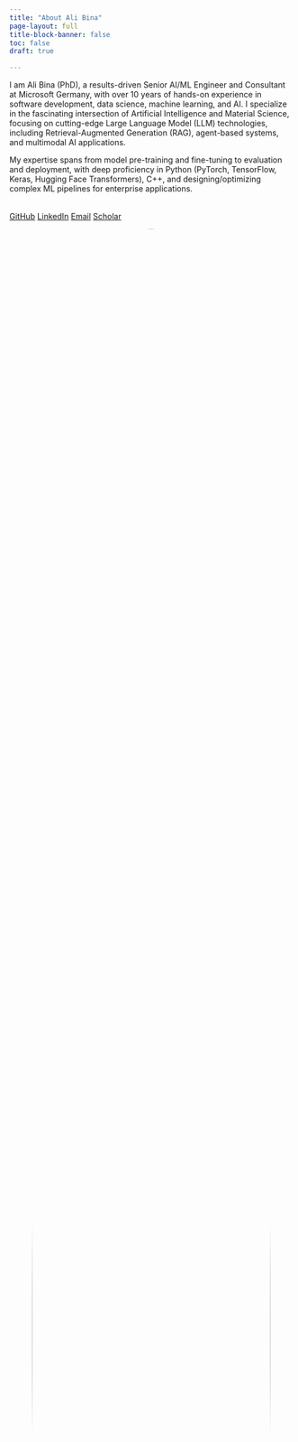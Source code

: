 ```yaml
---
title: "About Ali Bina"
page-layout: full
title-block-banner: false
toc: false
draft: true

---
```


::: {.hero-section}
::: {.grid}
::: {.g-col-md-7}

I am Ali Bina (PhD), a results-driven Senior AI/ML Engineer and Consultant at Microsoft Germany, with over 10 years of hands-on experience in software development, data science, machine learning, and AI. I specialize in the fascinating intersection of Artificial Intelligence and Material Science, focusing on cutting-edge Large Language Model (LLM) technologies, including Retrieval-Augmented Generation (RAG), agent-based systems, and multimodal AI applications.

My expertise spans from model pre-training and fine-tuning to evaluation and deployment, with deep proficiency in Python (PyTorch, TensorFlow, Keras, Hugging Face Transformers), C++, and designing/optimizing complex ML pipelines for enterprise applications.

::: {.social-links style="margin-top: 2rem;"}
<div class="d-flex flex-wrap gap-2">
<a href="https://github.com/iAli61" class="btn btn-outline-dark btn-sm"><i class="bi bi-github"></i> GitHub</a>
<a href="https://linkedin.com/in/ali-bina" class="btn btn-outline-primary btn-sm"><i class="bi bi-linkedin"></i> LinkedIn</a>
<a href="mailto:ali.bina1361@gmail.com" class="btn btn-outline-success btn-sm"><i class="bi bi-envelope"></i> Email</a>
<a href="https://scholar.google.de/citations?user=k-nYX5MAAAAJ&hl=de" class="btn btn-outline-info btn-sm"><i class="bi bi-mortarboard"></i> Scholar</a>
</div>
:::
:::
::: {.g-col-md-5}
![Ali Bina](media/images/AliBina.jpg){fig-alt="Ali Bina - Senior AI/ML Engineer" style="width:100%; height:auto; border-radius: 50%; max-width: 600px; margin: 0 auto; display: block;"}
:::
:::
:::


::: {.content-section}
## Research Interests & Expertise

My work encompasses several key areas where AI and materials science converge:

### **Advanced LLM Technologies**
- **Retrieval-Augmented Generation (RAG)** for scientific discovery
- **Agent-based systems** for materials research automation
- **Multimodal AI applications** processing text, images, and formulas
- **Fine-tuning and optimization** of large language models (Llama, GPT series)

### **AI-Driven Materials Discovery**
- **Multi-agent LLM systems** for materials research via literature/patent search
- **Dynamic knowledge graph construction** for scientific data
- **HPC simulation integration** and automation
- **Variational Autoencoders (VAE)** for multimodal latent space representation

### **Machine Learning for Scientific Applications**
- **Computer vision** for microscopy image analysis and quality assessment
- **Deep learning models** optimization using CUDA and GPU enhancements
- **Natural language processing** for literature mining and document understanding
- **Statistical modeling** and anomaly detection

### **Enterprise AI Solutions**
- **MLOps and LLMOps** best practices for scalable deployment
- **End-to-end ML pipeline** design and optimization
- **Customer technical engagements** and solution architecture
- **Cross-functional collaboration** with domain experts
:::

::: {.content-section}
## Professional Experience

### **Senior AI/ML Engineer & Consultant | Microsoft Germany** *(10/2021 – Present)*

Leading the architecture and implementation of cutting-edge AI platforms across Scientific Discovery, Insurance, Manufacturing, and Finance sectors, with a focus on **advanced LLM technologies** and **Generative AI solutions**.

### **Machine Learning Researcher R&D | BASF Germany** *(04/2018 – 10/2021)*

Pioneered Deep Learning applications in Molecular Sciences, developing novel **Variational Autoencoder (VAE)** architectures for multimodal latent space representation and chemical substance synthesis *(Patent: WO/2023/198927)*.

### **Post-Doc in Machine Learning | Max-Planck-Institute** *(10/2014 – 01/2018)*

Led research group developing automated algorithms for advanced microscopy data analysis using supervised/unsupervised ML, designing specialized CNN-RNN architectures for complex scientific problems.
:::

::: {.content-section}
## Education & Achievements

- **PhD, Mechanical Engineering (Summa cum laude)** | Ruhr-Universität Bochum (2011-2014)
- **Post-Doc in Machine Learning** | Max Planck Institute (2014-2017)
- **Master of Science, Nano-Materials Engineering** | MERC, Iran (2005-2008)
- **3 Patents** in AI and materials science applications
- **10+ Scientific Papers** in international peer-reviewed journals
- **Max Planck Society Research Scholarship** (2013)
:::

::: {.content-section}
## Current Focus

I'm particularly passionate about:

- **Advancing LLM applications** in scientific discovery and research automation
- **Building multimodal AI systems** that process diverse scientific data types
- **Developing agent-based architectures** for complex research workflows
- **Bridging the gap** between cutting-edge AI research and practical enterprise applications
:::

::: {.content-section}
## Beyond Research

When not architecting AI solutions or diving deep into research papers, you can find me:

- **Mentoring and leading** technical teams and fostering cross-functional collaborations
- **Contributing to open-source** scientific software projects and AI communities
- **Delivering technical talks** and workshops on emerging AI technologies
- **Exploring new frontiers** in multimodal AI and agent-based systems

*"Passionate about solving hard problems at scale and empowering customers to innovate faster through AI."*
- Mentoring students in computational materials science
- Exploring the latest developments in machine learning conferences
- Sharing knowledge through technical writing and presentations

---

*Feel free to reach out if you're interested in collaboration, have questions about my research, or simply want to discuss the exciting possibilities at the intersection of AI and materials science.*
:::
